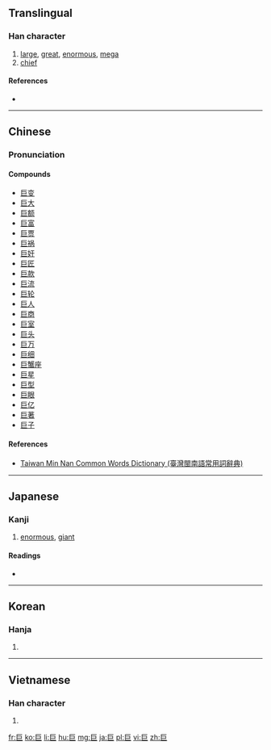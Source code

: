 {{also|鉅}}
==Translingual==

===Han character===
{{Han char|rn=48|rad=工|as=02|sn=5|four=7171<sub>7</sub>|canj=尸尸 (SS)}}

# [[large]], [[great]], [[enormous]], [[mega]]
# [[chief]]

====References====
* {{Han ref|kx=0325.120|dkj=08722|dj=0628.020|hdz=10082.010|uh=5DE8|ud=24040|bh=A5A8|bd=42408}}

----

==Chinese==
{{zh-forms}}

===Pronunciation===
{{zh-pron
|m=jù
|c=geoi6
|h=
|mn=kī
|w=
|mc=y
|oc=y
|ma=|ma2=
|cat=a
}}

====Compounds====
* [[巨变]]
* [[巨大]]
* [[巨额]]
* [[巨富]]
* [[巨贾]]
* [[巨祸]]
* [[巨奸]]
* [[巨匠]]
* [[巨款]]
* [[巨流]]
* [[巨轮]]
* [[巨人]]
* [[巨商]]
* [[巨室]]
* [[巨头]]
* [[巨万]]
* [[巨细]]
* [[巨蟹座]]
* [[巨星]]
* [[巨型]]
* [[巨眼]]
* [[巨亿]]
* [[巨著]]
* [[巨子]]

====References====
*[http://twblg.dict.edu.tw/holodict_new/index.html Taiwan Min Nan Common Words Dictionary (臺灣閩南語常用詞辭典)]

----

==Japanese==

===Kanji===
{{ja-kanji|grade=c|rs=工02}}

# [[enormous]], [[giant]]

====Readings====
* {{ja-readings|goon=[[ご]] (go)|kanon=[[きょ]] (kyo)|kanyoon=[[こ]] (ko)|kun=[[おおきい]] (ookii)}}

----

==Korean==

===Hanja===
{{ko-hanja|hangeul=[[거]]|rv=geo|mr=kŏ}}

# {{defn|lang=ko|sort=工02}}

----

==Vietnamese==

===Han character===
{{vi-hantu|[[cự]], [[cựa]]|rs=工02}}

# {{defn|lang=vi|sort=工02}}

[[fr:巨]]
[[ko:巨]]
[[li:巨]]
[[hu:巨]]
[[mg:巨]]
[[ja:巨]]
[[pl:巨]]
[[vi:巨]]
[[zh:巨]]